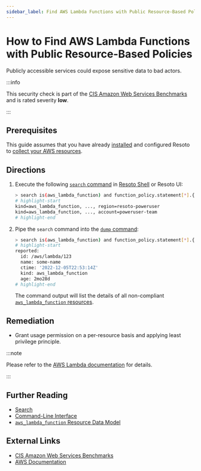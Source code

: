 ```yaml
---
sidebar_label: Find AWS Lambda Functions with Public Resource-Based Policies
---
```


# How to Find AWS Lambda Functions with Public Resource-Based Policies

Publicly accessible services could expose sensitive data to bad actors.

:::info

This security check is part of the [CIS Amazon Web Services Benchmarks](https://cisecurity.org/benchmark/amazon_web_services) and is rated severity **low**.

:::

## Prerequisites

This guide assumes that you have already [installed](../../../getting-started/install-resoto/index.mdx) and configured Resoto to [collect your AWS resources](../../../how-to-guides/data-sources/collect-aws-resource-data.mdx).

## Directions

1. Execute the following [`search` command](../../../reference/cli/search.mdx) in [Resoto Shell](../../../reference/components/shell.mdx) or Resoto UI:

   ```bash
   > search is(aws_lambda_function) and function_policy.statement[*].{principal~"*" or principal.AWS~"*" or principal.CanonicalUser~"*"}
   # highlight-start
   ​kind=aws_lambda_function, ..., region=resoto-poweruser
   ​kind=aws_lambda_function, ..., account=poweruser-team
   # highlight-end
   ```

2. Pipe the `search` command into the [`dump` command](../../../reference/cli/dump.mdx):

   ```bash
   > search is(aws_lambda_function) and function_policy.statement[*].{principal~"*" or principal.AWS~"*" or principal.CanonicalUser~"*"} | dump
   # highlight-start
   ​reported:
   ​  id: /aws/lambda/123
   ​  name: some-name
   ​  ctime: '2022-12-05T22:53:14Z'
   ​  kind: aws_lambda_function
   ​  age: 2mo28d
   # highlight-end
   ```

   The command output will list the details of all non-compliant [`aws_lambda_function` resources](../../../reference/unified-data-model/aws.mdx#aws_lambda_function).

## Remediation

- Grant usage permission on a per-resource basis and applying least privilege principle.

:::note

Please refer to the [AWS Lambda documentation](https://docs.aws.amazon.com/lambda/latest/dg/access-control-resource-based.html) for details.

:::

## Further Reading

- [Search](../../../reference/search/index.mdx)
- [Command-Line Interface](../../../reference/cli/index.mdx)
- [`aws_lambda_function` Resource Data Model](../../../reference/unified-data-model/aws.mdx#aws_lambda_function)

## External Links

- [CIS Amazon Web Services Benchmarks](https://cisecurity.org/benchmark/amazon_web_services)
- [AWS Documentation](https://docs.aws.amazon.com/lambda/latest/dg/access-control-resource-based.html)
